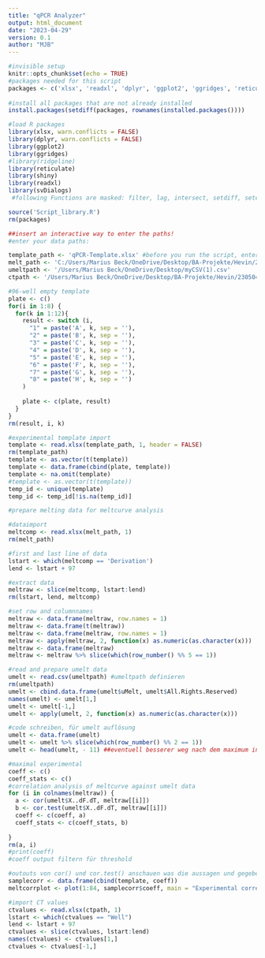 ```yaml
---
title: "qPCR Analyzer"
output: html_document
date: "2023-04-29"
version: 0.1
author: "MJB"
---
```


```r
#invisible setup
knitr::opts_chunk$set(echo = TRUE)
#packages needed for this script
packages <- c('xlsx', 'readxl', 'dplyr', 'ggplot2', 'ggridges', 'reticulate', 'svDialogs') #, 'remotes'
  
#install all packages that are not already installed
install.packages(setdiff(packages, rownames(installed.packages())))

#load R packages
library(xlsx, warn.conflicts = FALSE)
library(dplyr, warn.conflicts = FALSE)
library(ggplot2)
library(ggridges)
#library(ridgeline)
library(reticulate)
library(shiny)
library(readxl)
library(svDialogs)
 #following Functions are masked: filter, lag, intersect, setdiff, setequal, union (NEEDS TO BE UPDATED!!!)

source('Script_library.R')
rm(packages)
```

```r
##insert an interactive way to enter the paths!
#enter your data paths:

template_path <- 'qPCR-Template.xlsx' #before you run the script, enter your datapath here
melt_path <- 'C:/Users/Marius Beck/OneDrive/Desktop/BA-Projekte/Hevin/230504 P= P4 Primereffizienzen/chartmelt.xlsx'
umeltpath <- '/Users/Marius Beck/OneDrive/Desktop/myCSV(1).csv'
ctpath <- '/Users/Marius Beck/OneDrive/Desktop/BA-Projekte/Hevin/230504 P= P4 Primereffizienzen/amplictvalue.xlsx'

```

```r
#96-well empty template
plate <- c()
for(i in 1:8) {
  for(k in 1:12){
    result <- switch (i,
      "1" = paste('A', k, sep = ''),
      "2" = paste('B', k, sep = ''),
      "3" = paste('C', k, sep = ''),
      "4" = paste('D', k, sep = ''),
      "5" = paste('E', k, sep = ''),
      "6" = paste('F', k, sep = ''),
      "7" = paste('G', k, sep = ''),
      "8" = paste('H', k, sep = '')
    )
    
    plate <- c(plate, result)
  }
}
rm(result, i, k)

#experimental template import
template <- read.xlsx(template_path, 1, header = FALSE)
rm(template_path)
template <- as.vector(t(template))
template <- data.frame(cbind(plate, template))
template <- na.omit(template)
#template <- as.vector(t(template))
temp_id <- unique(template)
temp_id <- temp_id[!is.na(temp_id)]

```

```r
#prepare melting data for meltcurve analysis

#dataimport
meltcomp <- read.xlsx(melt_path, 1)
rm(melt_path)

#first and last line of data
lstart <- which(meltcomp == 'Derivation')
lend <- lstart + 97

#extract data
meltraw <- slice(meltcomp, lstart:lend)
rm(lstart, lend, meltcomp)

#set row and columnnames
meltraw <- data.frame(meltraw, row.names = 1)
meltraw <- data.frame(t(meltraw))
meltraw <- data.frame(meltraw, row.names = 1)
meltraw <- apply(meltraw, 2, function(x) as.numeric(as.character(x)))
meltraw <- data.frame(meltraw)
meltraw <- meltraw %>% slice(which(row_number() %% 5 == 1))

#read and prepare umelt data
umelt <- read.csv(umeltpath) #umeltpath definieren
rm(umeltpath)
umelt <- cbind.data.frame(umelt$uMelt, umelt$All.Rights.Reserved) 
names(umelt) <- umelt[1,]
umelt <- umelt[-1,]
umelt <- apply(umelt, 2, function(x) as.numeric(as.character(x)))

#code schreiben, für umelt auflösung
umelt <- data.frame(umelt)
umelt <- umelt %>% slice(which(row_number() %% 2 == 1))
umelt <- head(umelt, - 11) ##eventuell besserer weg nach dem maximum in meltraw zu suchen und diesen wert zu benutzen
```

```r
#maximal experimental
coeff <- c()
coeff_stats <- c()
#correlation analysis of meltcurve against umelt data
for (i in colnames(meltraw)) {
  a <- cor(umelt$X..dF.dT, meltraw[[i]])
  b <- cor.test(umelt$X..dF.dT, meltraw[[i]])
  coeff <- c(coeff, a)
  coeff_stats <- c(coeff_stats, b)
  
}
rm(a, i)
#print(coeff)
#coeff output filtern für threshold

#outouts von cor() und cor.test() anschauen was die aussagen und gegebenenfalls besseren test suchen.
samplecorr <- data.frame(cbind(template, coeff))
meltcorrplot <- plot(1:84, samplecorr$coeff, main = "Experimental correlation of melting curves! DO NOT USE!!!")

```

```r
#import CT values
ctvalues <- read.xlsx(ctpath, 1)
lstart <- which(ctvalues == "Well")
lend <- lstart + 97
ctvalues <- slice(ctvalues, lstart:lend)
names(ctvalues) <- ctvalues[1,]
ctvalues <- ctvalues[-1,]




```
